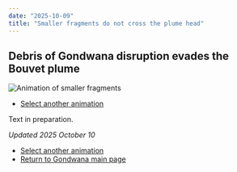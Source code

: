 ```yaml
---
date: "2025-10-09"
title: "Smaller fragments do not cross the plume head"
---
```


## Debris of Gondwana disruption evades the Bouvet plume

![Animation of smaller fragments](./assets/shun.gif)

* [Select another animation](../animations)

Text in preparation. 

*Updated 2025 October 10*

* [Select another animation](../animations)
* [Return to Gondwana main page](../../gondwana)

